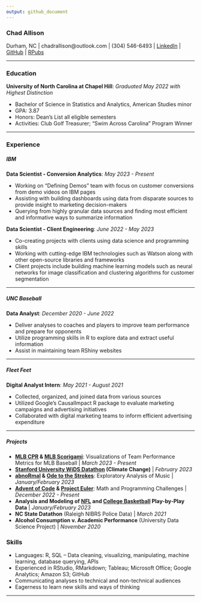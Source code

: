 ```yaml
---
output: github_document
---
```


### Chad Allison

Durham, NC | chadrallison@outlook.com | (304) 546-6493 | [LinkedIn](https://www.linkedin.com/in/chad-allison-8808a31a0/){target="_blank"} | [GitHub](https://github.com/chadallison){target="_blank"} | [RPubs](https://rpubs.com/chadallison){target="_blank"}

___

### **Education**

**University of North Carolina at Chapel Hill**: *Graduated May 2022 with Highest Distinction*

- Bachelor of Science in Statistics and Analytics, American Studies minor
- GPA: 3.87
- Honors: Dean's List all eligible semesters
- Activities: Club Golf Treasurer; "Swim Across Carolina" Program Winner

___

### **Experience**

##### **IBM**

**Data Scientist - Conversion Analytics**: *May 2023 - Present*

- Working on "Defining Demos" team with focus on customer conversions from demo videos on IBM pages
- Assisting with building dashboards using data from disparate sources to provide insight to marketing decision-makers
- Querying from highly granular data sources and finding most efficient and informative ways to summarize information

**Data Scientist - Client Engineering**: *June 2022 - May 2023*

- Co-creating projects with clients using data science and programming skills
- Working with cutting-edge IBM technologies such as Watson along with other open-source libraries and frameworks
- Client projects include building machine learning models such as neural networks for image classification and clustering algorithms for customer segmentation

___

##### **UNC Baseball**

**Data Analyst**: *December 2020 - June 2022*

- Deliver analyses to coaches and players to improve team performance and prepare for opponents
- Utilize programming skills in R to explore data and extract useful information
- Assist in maintaining team RShiny websites

___

##### **Fleet Feet**

**Digital Analyst Intern**: *May 2021 - August 2021*

- Collected, organized, and joined data from various sources
- Utilized Google's CausalImpact R package to evaluate marketing campaigns and advertising initiatives
- Collaborated with digital marketing teams to inform efficient advertising expenditure

___

##### **Projects**

- **[MLB CPR](https://github.com/chadallison/mlb_cpr){target="_blank"} & [MLB Scorigami](https://rpubs.com/chadallison/mlb_scorigami){target="_blank"}**: Visualizations of Team Performance Metrics for MLB Baseball | *March 2023 - Present*
- **[Stanford University WiDS Datathon](https://github.com/chadallison/wids_datathon_2023){target="_blank"} (Climate Change)** | *February 2023*
- **[abnoRmal](https://github.com/chadallison/abnoRmal){target="_blank"} & [Ode to the Strokes](https://rpubs.com/chadallison/ode_strokes){target="_blank"}**: Exploratory Analysis of Music | *January/February 2023*
- **[Advent of Code](https://github.com/chadallison/advent_of_code_2022){target="_blank"} & [Project Euler](https://github.com/chadallison/project_euler){target="_blank"}**: Math and Programming Challenges | *December 2022 - Present*
- **Analysis and Modeling of [NFL](https://github.com/chadallison/nfl_modeling){target="_blank"} and [College Basketball](https://github.com/chadallison/hoopR){target="_blank"} Play-by-Play Data** | *January/February 2023*
- **NC State Datathon** (Raleigh NIBRS Police Data) | *March 2021*
- **Alcohol Consumption v. Academic Performance** (University Data Science Project) | *November 2020*

### **Skills**

- Languages: R, SQL -- Data cleaning, visualizing, manipulating, machine learning, database querying, APIs
- Experienced in RStudio, RMarkdown; Tableau; Microsoft Office; Google Analytics; Amazon S3; GitHub
- Communicating analyses to technical and non-technical audiences
- Eagerness to learn new skills and ways of thinking

___































